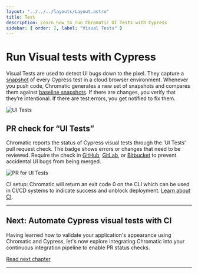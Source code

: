 ```yaml
---
layout: "../../../layouts/Layout.astro"
title: Test
description: Learn how to run Chromatic UI Tests with Cypress
sidebar: { order: 2, label: "Visual Tests" }
---
```



# Run Visual tests with Cypress

Visual Tests are used to detect UI bugs down to the pixel. They capture a [snapshot](/docs/snapshots) of every Cypress test in a cloud browser environment. Whenever you push code, Chromatic generates a new set of snapshots and compares them against [baseline snapshots](/docs/branching-and-baselines#whats-a-baseline). If there are changes, you verify that they’re intentional. If there are test errors, you get notified to fix them.

![UI Tests](../../../images/workflow-uitest.png)

<EnableE2EVT />

<Baselines />

<VerifyDiscussMerge />

## PR check for “UI Tests”

Chromatic reports the status of Cypress visual tests through the ‘UI Tests’ pull request check. The badge shows errors or changes that need to be reviewed. Require the check in [GitHub](https://help.github.com/en/github/administering-a-repository/enabling-required-status-checks), [GitLab](https://docs.gitlab.com/ee/api/commits.html#post-the-build-status-to-a-commit), or [Bitbucket](https://confluence.atlassian.com/bitbucket/suggest-or-require-checks-before-a-merge-856691474.html) to prevent accidental UI bugs from being merged.

![PR for UI Tests](../../../images/prbadge-test.png)

<div class="aside">

CI setup: Chromatic will return an exit code 0 on the CLI which can be used in CI/CD systems to indicate success and unblock deployment. [Learn about CI](/docs/cypress/ci).

</div>

---

## Next: Automate Cypress visual tests with CI

Having learned how to validate your application's appearance using Chromatic and Cypress, let's now explore integrating Chromatic into your continuous integration pipeline to enable PR status checks.

<a class="btn primary round" href="/docs/cypress/ci">
  Read next chapter
</a>

---

<Troubleshooting />
